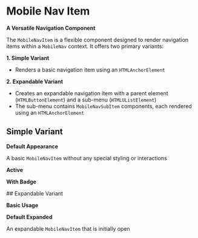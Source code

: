 


<Meta of={MobileNavItemStories} />

# Mobile Nav Item

**A Versatile Navigation Component**

The `MobileNavItem` is a flexible component designed to render navigation items within a `MobileNav` context. It offers two primary variants:

**1. Simple Variant**

- Renders a basic navigation item using an `HTMLAnchorElement`

**2. Expandable Variant**

- Creates an expandable navigation item with a parent element (`HTMLButtonElement`) and a sub-menu (`HTMLUListElement`)
- The sub-menu contains `MobileNavSubItem` components, each rendered using an `HTMLAnchorElement`

## Simple Variant

**Default Appearance**

A basic `MobileNavItem` without any special styling or interactions

<Canvas of={MobileNavItemStories.Simple} />

**Active**

<Canvas of={MobileNavItemStories.Active} />

**With Badge**

<Canvas of={MobileNavItemStories.WithBadge} />
## Expandable Variant

**Basic Usage**

<Canvas of={MobileNavItemStories.Expandable} />

**Default Expanded**

An expandable `MobileNavItem` that is initially open

<Canvas of={MobileNavItemStories.DefaultExpanded} />

<RenderHtmlMarkup of={MobileNavItemStories.DefaultExpanded} />
